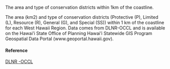 The area and type of conservation districts within 1km of the coastline.

The area (km2) and type of conservation districts (Protective (P), Limited (L), Resource (R), General (G), and Special (SS)) within 1 km of the coastline for each West Hawaii Region. Data comes from DLNR-OCCL and is available on the Hawai’i State Office of Planning Hawai’i Statewide GIS Program Geospatial Data Portal (www.geoportal.hawaii.gov).

#### Reference

[DLNR -OCCL](http://geoportal.hawaii.gov/datasets/marine-managed-areas-dar?geometry=-165.4%2C19.079%2C-149.745%2C22.671)